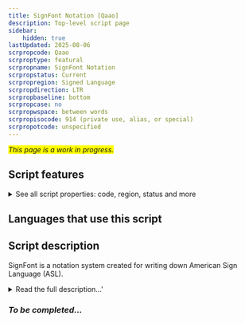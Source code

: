 ```yaml
---
title: SignFont Notation [Qaao]
description: Top-level script page
sidebar:
    hidden: true
lastUpdated: 2025-08-06
scrpropcode: Qaao
scrproptype: featural
scrpropname: SignFont Notation
scrpropstatus: Current
scrpropregion: Signed Language
scrpropdirection: LTR
scrpropbaseline: bottom
scrpropcase: no
scrpropwspace: between words
scrpropisocode: 914 (private use, alias, or special)
scrpropotcode: unspecified
---
```


<span style='background-color:yellow'>_This page is a work in progress._</span>


## Script features

<details>
<summary> See all script properties: code, region, status and more</summary>
<ScriptInfo />
</details>

## Languages that use this script

<WsList script='Qaao' wsMax='5' />

## Script description

SignFont is a notation system created for writing down American Sign Language (ASL).

<details><summary>Read the full description...'</summary>_Not yet available._</details>

### _To be completed..._


